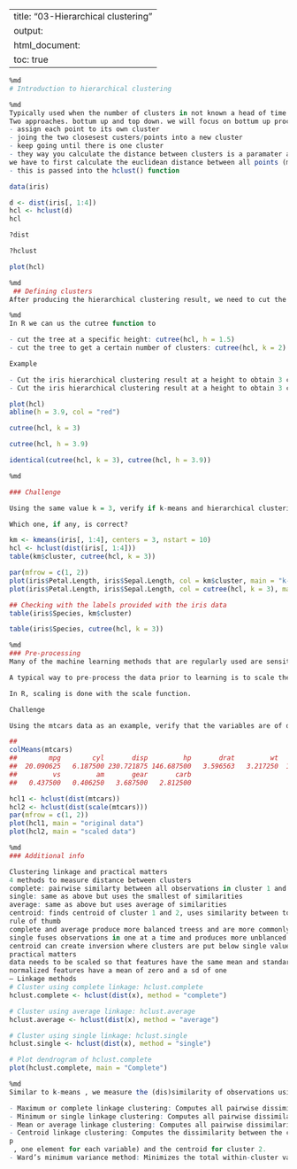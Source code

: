 
---
title: "03-Hierarchical clustering"
output:
  html_document:
    toc: true
---


```r
%md
# Introduction to hierarchical clustering

```


```r
%md
Typically used when the number of clusters in not known a head of time
Two approaches. bottum up and top down. we will focus on bottum up process
- assign each point to its own cluster
- joing the two closesest custers/points into a new cluster
- keep going until there is one cluster
- they way you calculate the distance between clusters is a paramater and will be covered later
we have to first calculate the euclidean distance between all points (makes a big matriz) using the dist() function
- this is passed into the hclust() function
```


```r
data(iris)
```


```r
d <- dist(iris[, 1:4])
hcl <- hclust(d)
hcl
```


```r
?dist
```


```r
?hclust

```


```r
plot(hcl)
```


```r
%md
 ## Defining clusters
After producing the hierarchical clustering result, we need to cut the tree (dendrogram) at a specific height to defined the clusters. For example, on our test dataset above, we could decide to cut it at a distance around 1.5, with would produce 2 clusters.
```


```r
%md
In R we can us the cutree function to

- cut the tree at a specific height: cutree(hcl, h = 1.5)
- cut the tree to get a certain number of clusters: cutree(hcl, k = 2)

Example

- Cut the iris hierarchical clustering result at a height to obtain 3 clusters by setting h.
- Cut the iris hierarchical clustering result at a height to obtain 3 clusters by setting directly k, and verify that both provide the same results.
```


```r
plot(hcl)
abline(h = 3.9, col = "red")
```


```r
cutree(hcl, k = 3)

```


```r
cutree(hcl, h = 3.9)
```


```r
identical(cutree(hcl, k = 3), cutree(hcl, h = 3.9))

```


```r
%md

### Challenge

Using the same value k = 3, verify if k-means and hierarchical clustering produce the same results on the iris data.

Which one, if any, is correct?
```


```r
km <- kmeans(iris[, 1:4], centers = 3, nstart = 10)
hcl <- hclust(dist(iris[, 1:4]))
table(km$cluster, cutree(hcl, k = 3))
```


```r
par(mfrow = c(1, 2))
plot(iris$Petal.Length, iris$Sepal.Length, col = km$cluster, main = "k-means")
plot(iris$Petal.Length, iris$Sepal.Length, col = cutree(hcl, k = 3), main = "Hierarchical clustering")
```


```r
## Checking with the labels provided with the iris data
table(iris$Species, km$cluster)
```


```r
table(iris$Species, cutree(hcl, k = 3))

```


```r
%md
### Pre-processing
Many of the machine learning methods that are regularly used are sensitive to difference scales. This applies to unsupervised methods as well as supervised methods, as we will see in the next chapter.

A typical way to pre-process the data prior to learning is to scale the data, or apply principal component analysis (next section). Scaling assures that all data columns have a mean of 0 and standard deviation of 1.

In R, scaling is done with the scale function.

Challenge

Using the mtcars data as an example, verify that the variables are of different scales, then scale the data. To observe the effect different scales, compare the hierarchical clusters obtained on the original and scaled data.


```


```r
##
colMeans(mtcars)
##        mpg        cyl       disp         hp       drat         wt       qsec 
##  20.090625   6.187500 230.721875 146.687500   3.596563   3.217250  17.848750 
##         vs         am       gear       carb 
##   0.437500   0.406250   3.687500   2.812500

hcl1 <- hclust(dist(mtcars))
hcl2 <- hclust(dist(scale(mtcars)))
par(mfrow = c(1, 2))
plot(hcl1, main = "original data")
plot(hcl2, main = "scaled data")
```


```r
%md
### Additional info

Clustering linkage and practical matters
4 methods to measure distance between clusters
complete: pairwise similarty between all observations in cluster 1 and 2, uses largest of similarities
single: same as above but uses the smallest of similarities
average: same as above but uses average of similarities
centroid: finds centroid of cluster 1 and 2, uses similarity between tow centroids
rule of thumb
complete and average produce more balanced treess and are more commonly used
single fuses observations in one at a time and produces more unblanced trees
centroid can create inversion where clusters are put below single values. its not used often
practical matters
data needs to be scaled so that features have the same mean and standard deviation
normalized features have a mean of zero and a sd of one
– Linkage methods
# Cluster using complete linkage: hclust.complete
hclust.complete <- hclust(dist(x), method = "complete")

# Cluster using average linkage: hclust.average
hclust.average <- hclust(dist(x), method = "average")

# Cluster using single linkage: hclust.single
hclust.single <- hclust(dist(x), method = "single")

# Plot dendrogram of hclust.complete
plot(hclust.complete, main = "Complete")
```


```r
%md
Similar to k-means , we measure the (dis)similarity of observations using distance measures (e.g., Euclidean distance, Manhattan distance, etc.); the Euclidean distance is most commonly the default. However, a fundamental question in hierarchical clustering is: How do we measure the dissimilarity between two clusters of observations? A number of different cluster agglomeration methods (i.e., linkage methods) have been developed to answer this question. The most common methods are:

- Maximum or complete linkage clustering: Computes all pairwise dissimilarities between the elements in cluster 1 and the elements in cluster 2, and considers the largest value of these dissimilarities as the distance between the two clusters. It tends to produce more compact clusters.
- Minimum or single linkage clustering: Computes all pairwise dissimilarities between the elements in cluster 1 and the elements in cluster 2, and considers the smallest of these dissimilarities as a linkage criterion. It tends to produce long, “loose” clusters.
- Mean or average linkage clustering: Computes all pairwise dissimilarities between the elements in cluster 1 and the elements in cluster 2, and considers the average of these dissimilarities as the distance between the two clusters. Can vary in the compactness of the clusters it creates.
- Centroid linkage clustering: Computes the dissimilarity between the centroid for cluster 1 (a mean vector of length  
p
 , one element for each variable) and the centroid for cluster 2.
- Ward’s minimum variance method: Minimizes the total within-cluster variance. At each step the pair of clusters with the smallest between-cluster distance are merged. Tends to produce more compact clusters.
```

